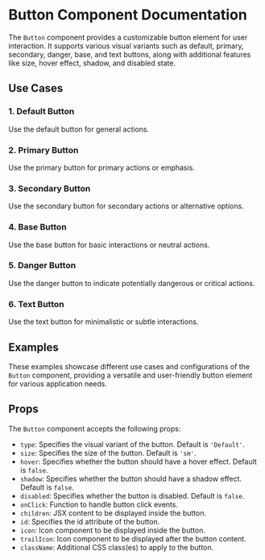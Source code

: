 

<Meta of={ButtonStories} />

# Button Component Documentation

The `Button` component provides a customizable button element for user interaction. It supports various visual variants such as default, primary, secondary, danger, base, and text buttons, along with additional features like size, hover effect, shadow, and disabled state.

<Canvas of={ButtonStories.AllVariants} />

## Use Cases

### 1. Default Button

Use the default button for general actions.

<Canvas of={ButtonStories.Default} />

### 2. Primary Button

Use the primary button for primary actions or emphasis.

<Canvas of={ButtonStories.Primary} />

### 3. Secondary Button

Use the secondary button for secondary actions or alternative options.

<Canvas of={ButtonStories.Secondary} />

### 4. Base Button

Use the base button for basic interactions or neutral actions.

<Canvas of={ButtonStories.Base} />

### 5. Danger Button

Use the danger button to indicate potentially dangerous or critical actions.

<Canvas of={ButtonStories.Danger} />

### 6. Text Button

Use the text button for minimalistic or subtle interactions.

<Canvas of={ButtonStories.Text} />

## Examples

These examples showcase different use cases and configurations of the `Button` component, providing a versatile and user-friendly button element for various application needs.

<Canvas of={ButtonStories.Showcase} />

## Props

The `Button` component accepts the following props:

- `type`: Specifies the visual variant of the button. Default is `'Default'`.
- `size`: Specifies the size of the button. Default is `'sm'`.
- `hover`: Specifies whether the button should have a hover effect. Default is `false`.
- `shadow`: Specifies whether the button should have a shadow effect. Default is `false`.
- `disabled`: Specifies whether the button is disabled. Default is `false`.
- `onClick`: Function to handle button click events.
- `children`: JSX content to be displayed inside the button.
- `id`: Specifies the id attribute of the button.
- `icon`: Icon component to be displayed inside the button.
- `trailIcon`: Icon component to be displayed after the button content.
- `className`: Additional CSS class(es) to apply to the button.
